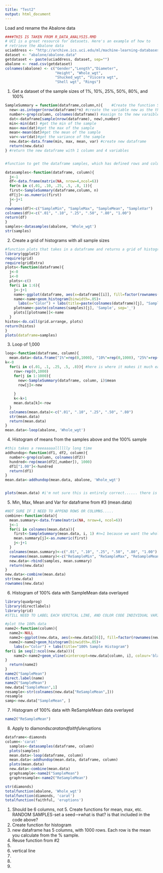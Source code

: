 ```yaml
---
title: "Test2"
output: html_document
---
```



Load and rename the Abalone data
```r
####THIS IS TAKEN FROM R_DATA_ANALYSIS.RMD
# UCI is a great resource for datasets. Here's an example of how to 
# retrieve the Abalone data
uciaddress <- "http://archive.ics.uci.edu/ml/machine-learning-databases/"
dataset <- "abalone/abalone.data"
getdataset <- paste(uciaddress, dataset, sep="")
abalone <- read.csv(getdataset)
colnames(abalone) <- c("Gender","Length","Diameter",
                       "Height", "Whole_wgt",
                       "Shucked_wgt", "Viscera wgt",
                       "Shell wgt", "Rings")

```

1. Get a dataset of the sample sizes of 1%, 10%, 25%, 50%, 80%, and 100%
```r

SampleSummary = function(dataframe,column,n){    #Create the function SampleSummary that takes a dataframe, column name, sample size and 
  new<-as.integer(nrow(dataframe)*n) #create the variable new as the the integer the percent of the dataframe
  number<-grep(column, colnames(dataframe)) #aasign to the new varaible number the index of the column
  dat<-dataframe[sample(nrow(dataframe), new),number]
  min<-min(dat) #get the min of the sample
  max<-max(dat)#get the max of the sample
  mean<-mean(dat)#get the mean of the sample
  var<-var(dat)#get the variance of the sample
  new.data<-data.frame(min, max, mean, var) #create new dataframe
  return(new.data)
} #return the new dataframe with 1 column and 4 variables


#function to get the dataframe samples, which has defined rows and columns and contains the min, max, mean and var (as rows) for each of the sample sizes(as columns)

datasamples<-function(dataframe, column){
  j<-1
  df<-data.frame(matrix(NA, nrow=4,ncol=6))
  for(n in c(.01, .10, .25, .5, .8, 1)){
  first<-SampleSummary(dataframe,column, n)
  df[j]<-as.numeric(first)
  j<-j+1
  }
rownames(df)<-c("SampleMin", "SampleMax", "SampleMean", "SampleVar")
colnames(df)<-c(".01", ".10", ".25", ".50", ".80", "1.00")
return(df)
}
samples<-datasamples(abalone, 'Whole_wgt') 
str(samples)
```


2. Create a grid of histograms with all sample sizes
```r
#function plots that takes in a dataframe and returns a grid of histograms, colored per varaible
library(ggplot2)
require(grid)
require(gridExtra)
plots<-function(dataframe){
  j<-0
  i<-0
  plots<-c()
  for(i in 1:6){
    j<-j+1
    name<-ggplot(dataframe, aes(x=dataframe[[i]], fill=factor(rownames(dataframe))), environment=environment())
    name<-name+geom_histogram(binwidth=.05)+
      labs(x="Color") + labs(title=paste(colnames(dataframe)[j], "SampleHist" , sep="_"))+ theme(legend.title=element_blank())
    plotname<-paste(colnames(samples)[j], 'Sample', sep='_')
    plots[[plotname]]<-name
  }
histos<-do.call(grid.arrange, plots)
return(histos)
}
plots(dataframe=samples)


```


3. Loop of 1,000
```r
loop<-function(dataframe, column){
  mean.data<-data.frame("1%"=rep(0,1000), "10%"=rep(0,1000), "25%"=rep(0,1000), "50%"=rep(0,1000), "80%"=rep(0,1000))
k<-0
  for(i in c(.01, .1, .25, .5, .8)){ #here is where it makes it much easier to just have the 100% sample too
    row<-rep(0,1000)
    for(j in 1:1000){
      new<-SampleSummary(dataframe, column, i)$mean
      row[j]<-new
      
    }
    k<-k+1
    mean.data[k]<-row
  }
  colnames(mean.data)<-c(".01", ".10", ".25", ".50", ".80")
  str(mean.data)
  return(mean.data)
}
mean.data<-loop(abalone, 'Whole_wgt')


```

4. Histogram of means from the samples above and the 100% sample
```r

#this takes a reeeaaaaalllllly long time
addhundop<-function(df1, df2, column){
  number<-grep(column, colnames(df2))
  hundred<-rep(mean(df2[,number]), 1000)
  df1["1.00"]<-hundred
  return(df1)
}
mean.data<-addhundop(mean.data, abalone, 'Whole_wgt')


plots(mean.data) #i'm not sure this is entirely correct...... there is only one variable for each sample, true, but what is with the changing colors then? is it really only supposed to be one bar?

```

5. Min, Max, Mean and Var for dataframe from #3 (mean.data) 
```r

#NOT SURE IF I NEED TO APPEND ROWS OR COLUMNS.....
combine<-function(data){
  mean.summary<-data.frame(matrix(NA, nrow=4, ncol=6))
  j<-1
  for(i in colnames(mean.data)){
    first<-SampleSummary(mean.data, i, 1) #n=1 because we want the whole of each column
    mean.summary[j]<-as.numeric(first)
    j<-j+1
  }
  colnames(mean.summary)<-c(".01", ".10", ".25", ".50", ".80", "1.00")
  rownames(mean.summary)<-c("ReSampleMin", "ReSampleMax", "ReSampleMean", "ReSampleVar")
  new.data<-rbind(samples, mean.summary)
  return(new.data)
}
new.data<-combine(mean.data)
str(new.data)
rownames(new.data)

```

6. Histogram of 100% data with SampleMean data overlayed
```r
library(quadprog)
library(directlabels)
library(grid)
#STILL NEED TO LABEL EACH VERITCAL LINE, AND COLOR CODE INDIVIDUAL VARIABLES

#plot the 100% data
name2<-function(column){
  name2<-NULL
  name2<-ggplot(new.data, aes(x=new.data[[6]], fill=factor(rownames(new.data))),     environment=environment())
  name2<-name2+geom_histogram(binwidth=.05)+
    labs(x="Color") + labs(title="100% Sample Histogram")
for(i in seq(2:ncol(new.data))){ 
    name2<-name2+geom_vline(xintercept=new.data[column, i], colour='black') + annotate("text",x=new.data[column, i],y=i, label=colnames(new.data)[i], hjust=0) + theme(legend.title=element_blank())
}
  return(name2)
}
name2("SampleMean")
direct.label(name)
name2("SampleMean")
new.data["SampleMean",1]
resample<-str(colnames(new.data["ReSampleMean",]))
resample
samp<-new.data["SampleMean", ]
```


7. Histogram of 100% data with ReSampleMean data overlayed
```r
name2("ReSampleMean")

```


8. Apply to diamonds$carat and faithful$eruptions
```r
dataframe<-diamonds
column<-'carat'
  samples<-datasamples(dataframe, column)
  plots(samples)
  mean.data<-loop(dataframe, column)
  mean.data<-addhundop(mean.data, dataframe, column)
  plots(mean.data)
  new.data<-combine(mean.data)
  graphsample<-name2("SampleMean")
  graphresample<-name2("ReSampleMean")

str(diamonds)  
totalfunction(abalone, 'Whole_wgt')
totalfunction(diamonds, 'carat')
totalfunction(faithful, 'eruptions')

```


1. Should be 6 columns, not 5. Create functions for mean, max, etc. RANDOM SAMPLES-set a seed-->what is that? is that included in the code above?
2. Create function for histogram
3. new dataframe has 5 columns, with 1000 rows. Each row is the mean you calculate from the % sample.
4. Reuse function from #2
5. 
6. vertical line
7. 
8. 
9. 
